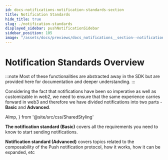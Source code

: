 ```yaml
---
id: docs-notifications-notification-standards-section
title: Notification Standards
hide_title: true
slug: ./notification-standards
displayed_sidebar: pushNotificationSidebar
sidebar_position: 105
image: "/assets/docs/previews/docs_notifications__section--notification_standards.png"
---
```


# Notification Standards Overview

:::note
Most of these functionalities are abstracted away in the SDK but are provided here for documentation and deeper understanding.
:::

Considering the fact that notifications have been so imperative as well as customizable in web2, we need to ensure that the same experience carries forward in web3 and therefore we have divided notifications into two parts - **Basic** and **Advanced**. 

<head>
  <title>Notification standards section | Push Notifications | Push Documentation</title>
</head>

  AImp,
} from '@site/src/css/SharedStyling'

**The notification standard (Basic)** covers all the requirements you need to know to start sending notifications.

**Notification standard (Advanced)** covers topics related to the composability of the Push notification protocol, how it works, how it can be expanded, etc


<DocCardList />
